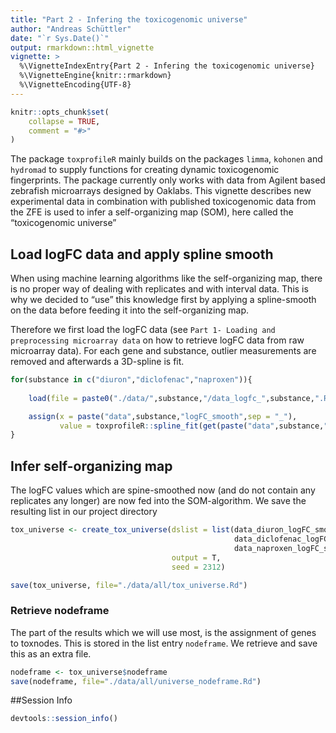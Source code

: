 ```yaml
---
title: "Part 2 - Infering the toxicogenomic universe"
author: "Andreas Schüttler"
date: "`r Sys.Date()`"
output: rmarkdown::html_vignette
vignette: >
  %\VignetteIndexEntry{Part 2 - Infering the toxicogenomic universe}
  %\VignetteEngine{knitr::rmarkdown}
  %\VignetteEncoding{UTF-8}
---
```


```r
knitr::opts_chunk$set(
    collapse = TRUE,
    comment = "#>"
)
```

The package `toxprofileR` mainly builds on the packages `limma`, `kohonen` and `hydromad` to supply functions for creating dynamic toxicogenomic fingerprints. The package currently only works with data from Agilent based zebrafish microarrays designed by Oaklabs.
This vignette describes new experimental data in combination with published toxicogenomic data from the ZFE is used to infer a self-organizing map (SOM), here called the "toxicogenomic universe"

## Load logFC data and apply spline smooth

When using machine learning algorithms like the self-organizing map, there is no proper way of dealing with replicates and with interval data. This is why we decided to "use" this knowledge first by applying a spline-smooth on the data before feeding it into the self-organizing map.

Therefore we first load the logFC data (see `Part 1- Loading and preprocessing microarray data` on how to retrieve logFC data from raw microarray data). For each gene and substance, outlier measurements are removed and afterwards a 3D-spline is fit.

```r
for(substance in c("diuron","diclofenac","naproxen")){
    
    load(file = paste0("./data/",substance,"/data_logfc_",substance,".Rd"))

    assign(x = paste("data",substance,"logFC_smooth",sep = "_"),
           value = toxprofileR::spline_fit(get(paste("data",substance,"logFC",sep = "_"))))
}
```

## Infer self-organizing map

The logFC values which are spine-smoothed now (and do not contain any replicates any longer) are now fed into the SOM-algorithm. We save the resulting list in our project directory

```r

tox_universe <- create_tox_universe(dslist = list(data_diuron_logFC_smooth,
                                                  data_diclofenac_logFC_smooth,
                                                  data_naproxen_logFC_smooth),
                                    output = T,
                                    seed = 2312)

save(tox_universe, file="./data/all/tox_universe.Rd")
```

### Retrieve nodeframe

The part of the results which we will use most, is the assignment of genes to toxnodes. This is stored in the list entry `nodeframe`. We retrieve and save this as an extra file.

```r
nodeframe <- tox_universe$nodeframe
save(nodeframe, file="./data/all/universe_nodeframe.Rd")
```

##Session Info
```r
devtools::session_info()
```
